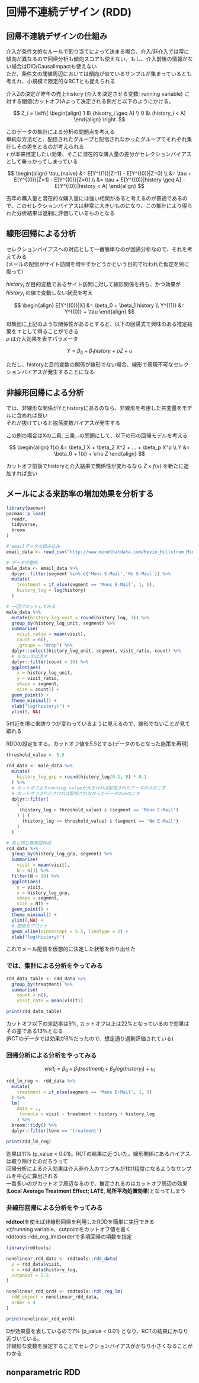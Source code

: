 # 回帰不連続デザイン (RDD)

## 回帰不連続デザインの仕組み

介入が条件文的なルールで割り当てによって決まる場合、介入/非介入では常に傾向が異なるので回帰分析も傾向スコアも使えない。もし、介入前後の情報がない場合はDID/CausalImpactも使えない\
ただ、条件文の閾値周辺においては傾向が似ているサンプルが集まっているとも考えれ、小規模で限定的なRCTとも捉えられる

介入Zの決定が昨年の売上history (介入を決定させる変数; running variable) に対する閾値(カットオフ)Aよって決定される例だと以下のようにかける。

$$
Z_i = 
  \left\{
    \begin{align}
      1 &\  (hisotry_i \geq A) \\
      0 &\  (history_i < A)
    \end{align}
  \right.
$$

このデータの集計による分析の問題点を考える\
単純な方法だと、配信されたグループと配信されなかったグループでそれぞれ集計しその差をとるのが考えられる\
$\tau$ が本来推定したい効果、そこに潜在的な購入量の差分がセレクションバイアスとして乗っかってしまっている

$$
\begin{align}
  \tau_{naive} &= E[Y^{(1)}|Z=1] - E[Y^{(0)}|Z=0] \\
               &= \tau + E[Y^{(0)}|Z=1] - E[Y^{(0)}|Z=0] \\
               &= \tau + E[Y^{(0)}|history \geq A] - E[Y^{(0)}|history < A]
\end{align}
$$

去年の購入量と潜在的な購入量には強い相関があると考えるのが普通であるので、このセレクションバイアスは非常に大きいものになり、この集計により得られた分析結果は過剰に評価しているものとなる

## 線形回帰による分析

セレクションバイアスへの対応として一番簡単なのが回帰分析なので、それを考えてみる\
(メールの配信がサイト訪問を増やすかどうかという目的で行われた仮定を例に取って）

$history_i$ が目的変数であるサイト訪問に対して線形関係を持ち、かつ効果が $history_i$ の値で変動しない状況を考え

$$
\begin{align}
  E[Y^{(0)}|X] &= \beta_0 + \beta_1 history \\
  Y^{(1)} &= Y^{(0)} + \tau
\end{align}
$$

母集団に上記のような関係性があるとすると、以下の回帰式で興味のある推定結果を $\tau$ として得ることができる\
$\rho$ は介入効果を表すパラメータ

$$
Y = \beta_0 + \beta_1 history + \rho Z + u
$$

ただし、historyと目的変数の関係が線形でない場合、線形で表現不可なセレクションバイアスが発生することになる

## 非線形回帰による分析

では、非線形な関係がYとhistoryにあるのなら、非線形を考慮した共変量をモデルに含めれば良い\
それが抜けていると脱落変数バイアスが発生する

この例の場合はXの二乗, 三乗...の問題にして、以下の形の回帰モデルを考える

$$
\begin{align}
  f(x) &= \beta_1 X + \beta_2 X^2 + ... + \beta_p X^p \\
  Y &= \beta_0 + f(x) + \rho Z
\end{align}
$$

カットオフ前後でhistoryと介入結果で関係性が変わるなら $Z \times f(x)$ を新たに追加すれば良い

## メールによる来訪率の増加効果を分析する

```R
library(pacman)
pacman::p_load(
  readr,
  tidyverse,
  broom
)

# emailデータの読み込み
email_data <- read_csv("http://www.minethatdata.com/Kevin_Hillstrom_MineThatData_E-MailAnalytics_DataMiningChallenge_2008.03.20.csv")

# データの整形
male_data <- email_data %>%
  dplyr::filter(segment %in% c('Mens E-Mail','No E-Mail')) %>%
  mutate(
    treatment = if_else(segment == 'Mens E-Mail', 1, 0),
    history_log = log(history)
  )

# 一回プロットしてみる
male_data %>%
  mutate(history_log_unit = round(history_log, 1)) %>%
  group_by(history_log_unit, segment) %>%                  
  summarise(
    visit_ratio = mean(visit), 
    count = n(), 
    .groups = "drop") %>%
  dplyr::select(history_log_unit, segment, visit_ratio, count) %>%
  # 少ないのは消す
  dplyr::filter(count > 10) %>%
  ggplot(aes(
    x = history_log_unit, 
    y = visit_ratio,
    shape = segment,
    size = count)) +
  geom_point() +
  theme_minimal() +
  xlab("log(history)") +
  ylim(0, NA)

```

5付近を境に来訪りつが変わっているように見えるので、線形でないことが見て取れる

RDDの設定をする。カットオフ値を5.5とする(データのもとなった施策を再現）

```R
threshold_value <- 5.5

rdd_data <- male_data %>%
  mutate(
    history_log_grp = round(history_log/0.1, 0) * 0.1
  ) %>%
  # カットオフよりrunning valueが大きければ配信されたデータのみのこす
  # カットオフより小さければ配信されなかったデータのみのこす
  dplyr::filter(
    (
     (history_log > threshold_value) & (segment == 'Mens E-Mail')
    ) | (
      (history_log <= threshold_value) & (segment == 'No E-Mail')
    )
  )

# 先と同じ散布図作成
rdd_data %>%
  group_by(history_log_grp, segment) %>%
  summarise(
    visit = mean(visit),
    N = n()) %>%
  filter(N > 10) %>%
  ggplot(aes(
    y = visit,
    x = history_log_grp,
    shape = segment,
    size = N)) +
  geom_point() +
  theme_minimal() +
  ylim(0,NA) +
  # 閾値をプロット
  geom_vline(xintercept = 5.5, linetype = 2) +
  xlab("log(history)")
```

これでメール配信を仮想的に決定した状態を作り出せた

### では、集計による分析をやってみる

```R
rdd_data_table <- rdd_data %>%
  group_by(treatment) %>%
  summarise(
    count = n(),
    visit_rate = mean(visit))

print(rdd_data_table)
```

カットオフ以下の来訪率は9%, カットオフ以上は22%となっているので効果はその差である13%となる\
(RCTのデータでは効果が8%だったので、想定通り過剰評価されている)

### 回帰分析による分析をやってみる

$$
visit_i = \beta_0 + \beta_1 treatment_i + \beta_2 log(history_i) + u_i
$$

```R
rdd_lm_reg <- rdd_data %>%
  mutate(
    treatment = if_else(segment == 'Mens E-Mail', 1, 0)
  ) %>%
  lm(
    data = ., 
     formula = visit ~ treatment + history + history_log
    ) %>%
  broom::tidy() %>%
  dplyr::filter(term == 'treatment')

print(rdd_lm_reg)
```

効果は11% (p_value \< 0.01)。RCTの結果に近づいた。線形関係にあるバイアスは取り除けたのだろうって\
回帰分析による介入効果は介入非介入のサンプルが1対1程度になるようなサンプルを中心に算出される\
一番多いのがカットオフ周辺なるので、推定されるのはカットオフ周辺の効果(**Local Average Treatment Effect; LATE, 局所平均処置効果**)となってしまう

### 非線形回帰による分析をやってみる

**rddtool**を使えば非線形回帰を利用したRDDを簡単に実行できる\
xがrunning variable、cutpointをカットオフ値を書く\
rddtools::rdd_reg_lmのorderで多項回帰の項数を指定

```R
library(rddtools)

nonelinear_rdd_data <- rddtools::rdd_data(
  y = rdd_data$visit,
  x = rdd_data$history_log,
  cutpoint = 5.5
)

nonelinear_rdd_ord4 <- rddtools::rdd_reg_lm(
  rdd_object = nonelinear_rdd_data,
  order = 4
)

print(nonelinear_rdd_ord4)
```

Dが効果量を表しているので7% (p_value \< 0.01) となり、RCTの結果にかなり近づいている。\
非線形な変数を設定することでセレクションバイアスがかなり小さくなることがわかる

## nonparametric RDD
